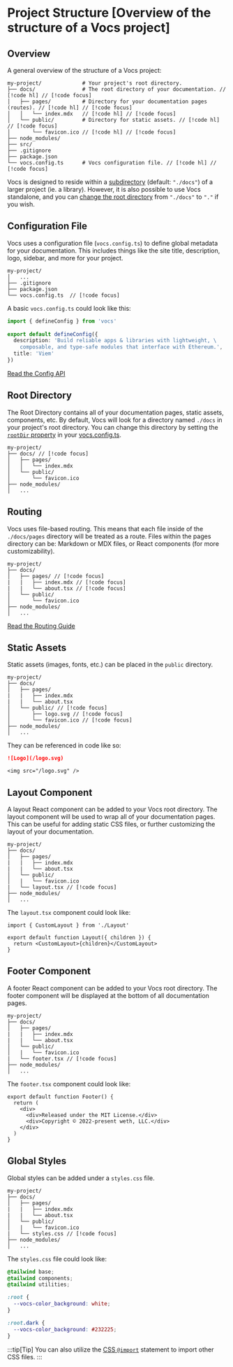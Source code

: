 # Project Structure [Overview of the structure of a Vocs project]

## Overview

A general overview of the structure of a Vocs project:

```
my-project/             # Your project's root directory.
├── docs/               # The root directory of your documentation. // [!code hl] // [!code focus]
│   ├── pages/          # Directory for your documentation pages (routes). // [!code hl] // [!code focus]
│   │   └── index.mdx   // [!code hl] // [!code focus]
│   └── public/         # Directory for static assets. // [!code hl] // [!code focus]
│       └── favicon.ico // [!code hl] // [!code focus]
├── node_modules/
├── src/
├── .gitignore
├── package.json
└── vocs.config.ts      # Vocs configuration file. // [!code hl] // [!code focus]
```

Vocs is designed to reside within a [subdirectory](/docs/api/config#rootdir) (default: `"./docs"`) of a larger project (ie. a library). However, it is also possible to use Vocs standalone, and you can [change the root directory](/docs/api/config#rootdir) from `"./docs"` to `"."` if you wish.

## Configuration File

Vocs uses a configuration file (`vocs.config.ts`) to define global metadata for your documentation. 
This includes things like the site title, description, logo, sidebar, and more for your project. 

```
my-project/   
│   ...
├── .gitignore
├── package.json
└── vocs.config.ts  // [!code focus]
```

A basic `vocs.config.ts` could look like this:

```ts [vocs.config.ts] twoslash
import { defineConfig } from 'vocs'
 
export default defineConfig({
  description: 'Build reliable apps & libraries with lightweight, \
    composable, and type-safe modules that interface with Ethereum.', 
  title: 'Viem'
})
```

[Read the Config API](/docs/api/config)


## Root Directory

The Root Directory contains all of your documentation pages, static assets, components, etc. 
By default, Vocs will look for a directory named `./docs` in your project's root directory. 
You can change this directory by setting the [`rootDir` property](/docs/api/config#rootdir) in your [vocs.config.ts](/docs/api/config).

```
my-project/             
├── docs/ // [!code focus]
│   ├── pages/
│   │   └── index.mdx   
│   └── public/
│       └── favicon.ico 
├── node_modules/
│   ...
```

## Routing

Vocs uses file-based routing. This means that each file inside of the `./docs/pages` directory will be treated as a route. 
Files within the pages directory can be: Markdown or MDX files, or React components (for more customizability).

```
my-project/             
├── docs/
│   ├── pages/ // [!code focus]
|   |   ├── index.mdx // [!code focus]
|   |   └── about.tsx // [!code focus]
│   └── public/
│       └── favicon.ico 
├── node_modules/
│   ...
```

[Read the Routing Guide](#TODO)

## Static Assets

Static assets (images, fonts, etc.) can be placed in the `public` directory.

```
my-project/             
├── docs/
│   ├── pages/ 
|   |   ├── index.mdx 
|   |   └── about.tsx 
│   └── public/ // [!code focus]
│       ├── logo.svg // [!code focus]
│       └── favicon.ico // [!code focus]
├── node_modules/
│   ...
```

They can be referenced in code like so:

```md [example.mdx]
![Logo](/logo.svg)
```

```tsx [Example.tsx]
<img src="/logo.svg" />
```


## Layout Component

A layout React component can be added to your Vocs root directory. 
The layout component will be used to wrap all of your documentation pages. 
This can be useful for adding static CSS files, or further customizing the layout of your documentation.

```
my-project/             
├── docs/
│   ├── pages/ 
|   |   ├── index.mdx 
|   |   └── about.tsx 
│   └── public/
│   |   └── favicon.ico
|   └── layout.tsx // [!code focus]
├── node_modules/
│   ...
```

The `layout.tsx` component could look like:

```tsx [layout.tsx]
import { CustomLayout } from './Layout'

export default function Layout({ children }) {
  return <CustomLayout>{children}</CustomLayout>
}
```

## Footer Component

A footer React component can be added to your Vocs root directory. 
The footer component will be displayed at the bottom of all documentation pages. 

```
my-project/             
├── docs/
│   ├── pages/ 
|   |   ├── index.mdx 
|   |   └── about.tsx 
│   └── public/
│   |   └── favicon.ico
|   └── footer.tsx // [!code focus]
├── node_modules/
│   ...
```

The `footer.tsx` component could look like:

```tsx [footer.tsx]
export default function Footer() {
  return (
    <div>
      <div>Released under the MIT License.</div>
      <div>Copyright © 2022-present weth, LLC.</div>
    </div>
  )
}
```

## Global Styles

Global styles can be added under a `styles.css` file.

```
my-project/             
├── docs/
│   ├── pages/ 
|   |   ├── index.mdx 
|   |   └── about.tsx 
│   └── public/
│   |   └── favicon.ico
|   └── styles.css // [!code focus]
├── node_modules/
│   ...
```

The `styles.css` file could look like:

```css [styles.css]
@tailwind base;
@tailwind components;
@tailwind utilities;

:root {
  --vocs-color_background: white;
}

:root.dark {
  --vocs-color_background: #232225;
}
```

:::tip[Tip]
You can also utilize the [CSS `@import`](https://vitejs.dev/guide/features.html#import-inlining-and-rebasing) statement to import other CSS files.
:::